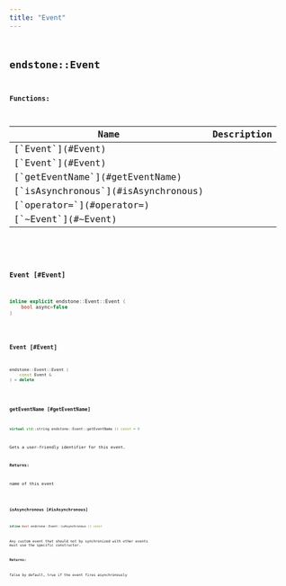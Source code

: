 ```yaml
---
title: "Event"
---
```


## <code className="doc-symbol doc-symbol-class"/> endstone::Event

















**Functions:**

<table>
<thead>
   <tr>
      <th>Name</th>
      <th>Description</th>
   </tr>
</thead>
<tbody>
<tr key="classendstone_1_1_event_1a28cca8d74920493b449d035540acf023">
    <td>[`Event`](#Event)</td>
    <td></td>
</tr>
<tr key="classendstone_1_1_event_1a7199136ebb40e1441bc61e29f83c3cad">
    <td>[`Event`](#Event)</td>
    <td></td>
</tr>
<tr key="classendstone_1_1_event_1a826fe74f9c4195a36a364b9aeeb321bb">
    <td>[`getEventName`](#getEventName)</td>
    <td></td>
</tr>
<tr key="classendstone_1_1_event_1ae89b54f63dc32b0c8797a59db69b6931">
    <td>[`isAsynchronous`](#isAsynchronous)</td>
    <td></td>
</tr>
<tr key="classendstone_1_1_event_1a44a4ff424a8b690c01a2afe10ae68d8f">
    <td>[`operator=`](#operator=)</td>
    <td></td>
</tr>
<tr key="classendstone_1_1_event_1a6aeaa8096baba90f8ace94106e0e05f3">
    <td>[`~Event`](#~Event)</td>
    <td></td>
</tr>
</tbody>
</table>

### <code className="doc-symbol doc-symbol-function"/> Event [#Event]

```cpp
inline explicit endstone::Event::Event (
    bool async=false
) 
```


### <code className="doc-symbol doc-symbol-function"/> Event [#Event]

```cpp
endstone::Event::Event (
    const Event &
) = delete
```


### <code className="doc-symbol doc-symbol-function"/> getEventName [#getEventName]

```cpp
virtual std::string endstone::Event::getEventName () const = 0
```


Gets a user-friendly identifier for this event.




**Returns:**

name of this event 





        
### <code className="doc-symbol doc-symbol-function"/> isAsynchronous [#isAsynchronous]

```cpp
inline bool endstone::Event::isAsynchronous () const
```


Any custom event that should not by synchronized with other events must use the specific constructor.




**Returns:**

false by default, true if the event fires asynchronously 





        